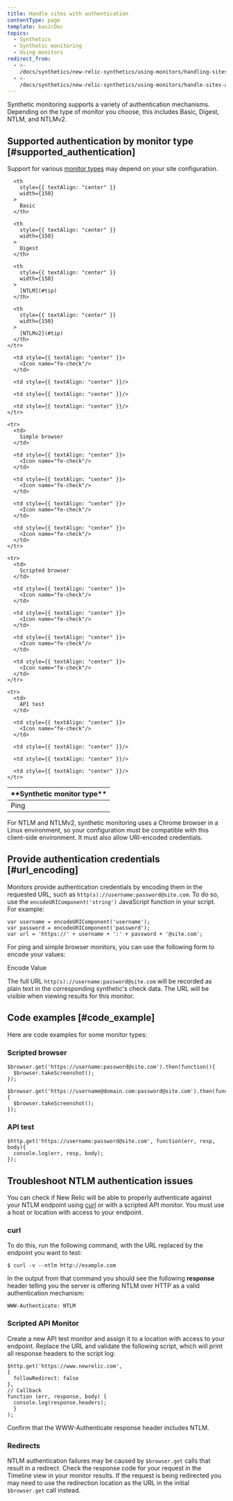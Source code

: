 ```yaml
---
title: Handle sites with authentication
contentType: page
template: basicDoc
topics:
  - Synthetics
  - Synthetic monitoring
  - Using monitors
redirect_from:
  - >-
    /docs/synthetics/new-relic-synthetics/using-monitors/handling-sites-authentication/
  - >-
    /docs/synthetics/new-relic-synthetics/using-monitors/handle-sites-authentication/
---
```


Synthetic monitoring supports a variety of authentication mechanisms. Depending on the type of monitor you choose, this includes Basic, Digest, NTLM, and NTLMv2.

## Supported authentication by monitor type [#supported_authentication]

Support for various [monitor types](/docs/synthetics/new-relic-synthetics/using-monitors/add-edit-monitors#types-monitors) may depend on your site configuration.

<Table>
  <thead>
    <tr>
      <th>
        **Synthetic monitor type**
      </th>

      <th
        style={{ textAlign: "center" }}
        width={150}
      >
        Basic
      </th>

      <th
        style={{ textAlign: "center" }}
        width={150}
      >
        Digest
      </th>

      <th
        style={{ textAlign: "center" }}
        width={150}
      >
        [NTLM](#tip)
      </th>

      <th
        style={{ textAlign: "center" }}
        width={150}
      >
        [NTLMv2](#tip)
      </th>
    </tr>
  </thead>

  <tbody>
    <tr>
      <td>
        Ping
      </td>

      <td style={{ textAlign: "center" }}>
        <Icon name="fe-check"/>
      </td>

      <td style={{ textAlign: "center" }}/>

      <td style={{ textAlign: "center" }}/>

      <td style={{ textAlign: "center" }}/>
    </tr>

    <tr>
      <td>
        Simple browser
      </td>

      <td style={{ textAlign: "center" }}>
        <Icon name="fe-check"/>
      </td>

      <td style={{ textAlign: "center" }}>
        <Icon name="fe-check"/>
      </td>

      <td style={{ textAlign: "center" }}>
        <Icon name="fe-check"/>
      </td>

      <td style={{ textAlign: "center" }}>
        <Icon name="fe-check"/>
      </td>
    </tr>

    <tr>
      <td>
        Scripted browser
      </td>

      <td style={{ textAlign: "center" }}>
        <Icon name="fe-check"/>
      </td>

      <td style={{ textAlign: "center" }}>
        <Icon name="fe-check"/>
      </td>

      <td style={{ textAlign: "center" }}>
        <Icon name="fe-check"/>
      </td>

      <td style={{ textAlign: "center" }}>
        <Icon name="fe-check"/>
      </td>
    </tr>

    <tr>
      <td>
        API test
      </td>

      <td style={{ textAlign: "center" }}>
        <Icon name="fe-check"/>
      </td>

      <td style={{ textAlign: "center" }}/>

      <td style={{ textAlign: "center" }}/>

      <td style={{ textAlign: "center" }}/>
    </tr>
  </tbody>
</Table>

<Callout variant="tip">
  For NTLM and NTLMv2, synthetic monitoring uses a Chrome browser in a Linux environment, so your configuration must be compatible with this client-side environment. It must also allow URI-encoded credentials.
</Callout>

## Provide authentication credentials [#url_encoding]

Monitors provide authentication credentials by encoding them in the requested URL, such as `http(s)://username:password@site.com`. To do so, use the `encodeURIComponent('string')` JavaScript function in your script. For example:

```
var username = encodeURIComponent('username');
var password = encodeURIComponent('password');
var url = 'https://' + username + ':' + password + '@site.com';
```

For ping and simple browser monitors, you can use the following form to encode your values:

Encode Value

The full URL `http(s)://username:password@site.com` will be recorded as plain text in the corresponding synthetic's check data. The URL will be visible when viewing results for this monitor.

## Code examples [#code_example]

Here are code examples for some monitor types:

### Scripted browser

```
$browser.get('https://username:password@site.com').then(function(){
  $browser.takeScreenshot();
});
```

```
$browser.get('https://username@domain.com:password@site.com').then(function(){
  $browser.takeScreenshot();
});
```

### API test

```
$http.get('https://username:password@site.com', function(err, resp, body){
  console.log(err, resp, body);
});
```

## Troubleshoot NTLM authentication issues

You can check if New Relic will be able to properly authenticate against your NTLM endpoint using [curl](https://curl.haxx.se) or with a scripted API monitor. You must use a host or location with access to your endpoint.

### curl

To do this, run the following command, with the URL replaced by the endpoint you want to test:

```
$ curl -v --ntlm http://example.com
```

In the output from that command you should see the following **response** header telling you the server is offering NTLM over HTTP as a valid authentication mechanism:

```
WWW-Authenticate: NTLM
```

### Scripted API Monitor

Create a new API test monitor and assign it to a location with access to your endpoint. Replace the URL and validate the following script, which will print all response headers to the script log:

```
$http.get('https://www.newrelic.com',
{
  followRedirect: false
},
// Callback
function (err, response, body) {
  console.log(response.headers);
  }
);
```

Confirm that the WWW-Authenticate response header includes NTLM.

### Redirects

NTLM authentication failures may be caused by `$browser.get` calls that result in a redirect. Check the response code for your request in the Timeline view in your monitor results. If the request is being redirected you may need to use the redirection location as the URL in the initial `$browser.get` call instead.
